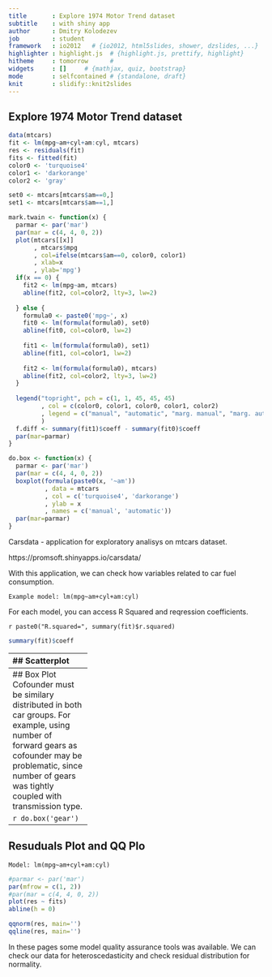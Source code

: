 ```yaml
---
title       : Explore 1974 Motor Trend dataset
subtitle    : with shiny app
author      : Dmitry Kolodezev
job         : student
framework   : io2012   # {io2012, html5slides, shower, dzslides, ...}
highlighter : highlight.js  # {highlight.js, prettify, highlight}
hitheme     : tomorrow      # 
widgets     : []     # {mathjax, quiz, bootstrap}
mode        : selfcontained # {standalone, draft}
knit        : slidify::knit2slides
---
```

## Explore 1974 Motor Trend dataset
```r
data(mtcars)
fit <- lm(mpg~am+cyl+am:cyl, mtcars)
res <- residuals(fit)
fits <- fitted(fit)
color0 <- 'turquoise4'
color1 <- 'darkorange'
color2 <- 'gray'

set0 <- mtcars[mtcars$am==0,]
set1 <- mtcars[mtcars$am==1,]

mark.twain <- function(x) {
  parmar <- par('mar')
  par(mar = c(4, 4, 0, 2))
  plot(mtcars[[x]]
       , mtcars$mpg
       , col=ifelse(mtcars$am==0, color0, color1)
       , xlab=x
       , ylab='mpg')
  if(x == 0) {
    fit2 <- lm(mpg~am, mtcars)
    abline(fit2, col=color2, lty=3, lw=2)    
    
  } else {
    formula0 <- paste0('mpg~', x)
    fit0 <- lm(formula(formula0), set0)
    abline(fit0, col=color0, lw=2)
    
    fit1 <- lm(formula(formula0), set1)
    abline(fit1, col=color1, lw=2)
    
    fit2 <- lm(formula(formula0), mtcars)
    abline(fit2, col=color2, lty=3, lw=2)    
  }
  
  legend("topright", pch = c(1, 1, 45, 45, 45)
         , col = c(color0, color1, color0, color1, color2)
         , legend = c("manual", "automatic", "marg. manual", "marg. auto", paste0("mpg~", x))
         )
  f.diff <- summary(fit1)$coeff - summary(fit0)$coeff 
  par(mar=parmar)
}

do.box <- function(x) {
  parmar <- par('mar')
  par(mar = c(4, 4, 0, 2))
  boxplot(formula(paste0(x, '~am'))
          , data = mtcars
          , col = c('turquoise4', 'darkorange')
          , ylab = x
          , names = c('manual', 'automatic'))
  par(mar=parmar)
}
```

Carsdata - application for exploratory analisys on mtcars dataset.

https://promsoft.shinyapps.io/carsdata/

With this application, we can check how variables related to car fuel consumption.

```
Example model: lm(mpg~am+cyl+am:cyl)
```
For each model, you can access R Squared and reqression coefficients. 

`r paste0("R.squared=", summary(fit)$r.squared)`
```r
summary(fit)$coeff
```

---------------------
## Scatterplot
```
Model: lm(mpg~hp) # How cofounder variable linked to mileage
```

At the Scatterplot tab, we can access
relationship between selectaed 
variable and mileage&nbsp;per&nbsp;gallon,
separately for each transmission type.

```r
mark.twain('hp')

```

---------------------
## Box Plot
Cofounder must be similary distributed in both car groups. For example, using number of forward gears as cofounder may be problematic, since number of gears was tightly coupled with transmission type.

```r
do.box('gear')
```

---------------------
## Resuduals Plot and QQ Plo
```
Model: lm(mpg~am+cyl+am:cyl)
```

```r
#parmar <- par('mar')
par(mfrow = c(1, 2))
#par(mar = c(4, 4, 0, 2))
plot(res ~ fits)
abline(h = 0)

qqnorm(res, main='')
qqline(res, main='')
```

In these pages some model quality assurance tools was available. We can check our data for heterosсedasticity and check residual distribution for normality. 
